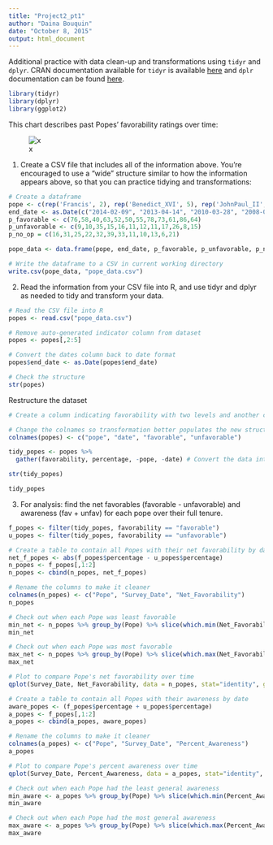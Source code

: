 ```yaml
---
title: "Project2_pt1"
author: "Daina Bouquin"
date: "October 8, 2015"
output: html_document
---
```


Additional practice with data clean-up and transformations using `tidyr` and `dplyr`. CRAN documentation available for `tidyr` is available [here](https://cran.r-project.org/web/packages/tidyr/tidyr.pdf) and `dplr` documentation can be found [here](https://cran.rstudio.com/web/packages/dplyr/vignettes/introduction.html).

```r
library(tidyr)
library(dplyr)
library(ggplot2)
```

This chart describes past Popes' favorability ratings over time:

![x](https://dl.dropboxusercontent.com/u/105967710/pope_chart%20copy.png)

1. Create a CSV file that includes all of the information above. You’re encouraged to use a “wide” structure similar to how the information appears above, so that you can practice tidying and transformations:

```r
# Create a dataframe
pope <- c(rep('Francis', 2), rep('Benedict_XVI', 5), rep('JohnPaul_II',5))
end_date <- as.Date(c("2014-02-09", "2013-04-14", "2010-03-28", "2008-04-20", "2007-06-03", "2005-12-18","2005-05-01","2005-02-27", "2003-10-08", "2002-05-01", "1998-12-29", "1993-08-10")) # Used end date of surveys for favorability rating
p_favorable <- c(76,58,40,63,52,50,55,78,73,61,86,64)
p_unfavorable <- c(9,10,35,15,16,11,12,11,17,26,8,15)
p_no_op = c(16,31,25,22,32,39,33,11,10,13,6,21)

pope_data <- data.frame(pope, end_date, p_favorable, p_unfavorable, p_no_op)

# Write the dataframe to a CSV in current working directory
write.csv(pope_data, "pope_data.csv")

```

2. Read the information from your CSV file into R, and use tidyr and dplyr as needed to tidy and transform your data.  

```r
# Read the CSV file into R
popes <- read.csv("pope_data.csv")

# Remove auto-generated indicator column from dataset
popes <- popes[,2:5]

# Convert the dates column back to date format
popes$end_date <- as.Date(popes$end_date)

# Check the structure
str(popes)

```
Restructure the dataset
```r
# Create a column indicating favorability with two levels and another column with the   value

# Change the colnames so transformation better populates the new structure
colnames(popes) <- c("pope", "date", "favorable", "unfavorable")

tidy_popes <- popes %>%
  gather(favorability, percentage, -pope, -date) # Convert the data into a long format using gather() from tidyr package

str(tidy_popes) 

tidy_popes
```

3. For analysis: find the net favorables (favorable - unfavorable) and awareness (fav + unfav) for each pope over their full tenure.

```r
f_popes <- filter(tidy_popes, favorability == "favorable")
u_popes <- filter(tidy_popes, favorability == "unfavorable")

# Create a table to contain all Popes with their net favorability by date
net_f_popes <- abs(f_popes$percentage - u_popes$percentage)
n_popes <- f_popes[,1:2]
n_popes <- cbind(n_popes, net_f_popes)

# Rename the columns to make it cleaner
colnames(n_popes) <- c("Pope", "Survey_Date", "Net_Favorability")
n_popes 

# Check out when each Pope was least favorable
min_net <- n_popes %>% group_by(Pope) %>% slice(which.min(Net_Favorability))
min_net

# Check out when each Pope was most favorable
max_net <- n_popes %>% group_by(Pope) %>% slice(which.max(Net_Favorability))
max_net

# Plot to compare Pope's net favorability over time
qplot(Survey_Date, Net_Favorability, data = n_popes, stat="identity", geom = "bar", fill = Pope, color = Pope)

# Create a table to contain all Popes with their awareness by date
aware_popes <- (f_popes$percentage + u_popes$percentage)
a_popes <- f_popes[,1:2]
a_popes <- cbind(a_popes, aware_popes)

# Rename the columns to make it cleaner
colnames(a_popes) <- c("Pope", "Survey_Date", "Percent_Awareness")
a_popes

# Plot to compare Pope's percent awareness over time
qplot(Survey_Date, Percent_Awareness, data = a_popes, stat="identity", geom = "bar", fill = Pope, color = Pope)

# Check out when each Pope had the least general awareness
min_aware <- a_popes %>% group_by(Pope) %>% slice(which.min(Percent_Awareness))
min_aware

# Check out when each Pope had the most general awareness
max_aware <- a_popes %>% group_by(Pope) %>% slice(which.max(Percent_Awareness))
max_aware
```


